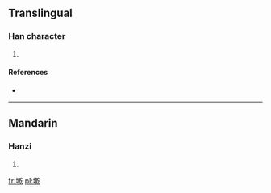 ==Translingual==

===Han character===
{{Han char|rn=32|rad=土|as=11|sn=14|four=4811<sub>7</sub>|canj=土十十弓 (GJJN)}}

# {{defn|Han|sort=土11}}

====References====
* {{Han ref|kx=0238.191|hdz=10478.040|uh=5898|ud=22680|bh=E159|bd=57689}}

----

==Mandarin==

===Hanzi===
{{cmn-hanzi|pin=[[qí]] ([[qi2]])|wg=ch'i<sup>2</sup>}}

# {{defn|lang=cmn|sort=土11}}

[[fr:墘]]
[[pl:墘]]